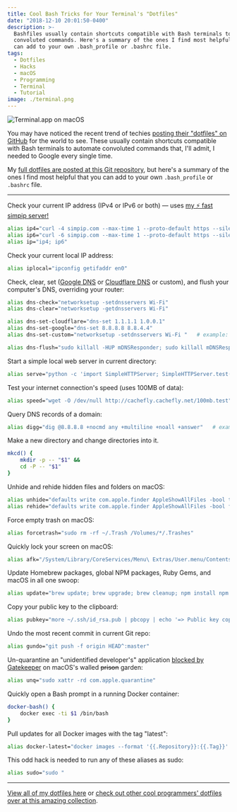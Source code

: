 ```yaml
---
title: Cool Bash Tricks for Your Terminal's "Dotfiles"
date: "2018-12-10 20:01:50-0400"
description: >-
  Bashfiles usually contain shortcuts compatible with Bash terminals to automate
  convoluted commands. Here's a summary of the ones I find most helpful that you
  can add to your own .bash_profile or .bashrc file.
tags:
  - Dotfiles
  - Hacks
  - macOS
  - Programming
  - Terminal
  - Tutorial
image: ./terminal.png
---
```


![Terminal.app on macOS](./terminal.png)

You may have noticed the recent trend of techies [posting their "dotfiles" on GitHub](https://github.com/topics/dotfiles) for the world to see. These usually contain shortcuts compatible with Bash terminals to automate convoluted commands that, I'll admit, I needed to Google every single time.

My [full dotfiles are posted at this Git repository](https://github.com/jakejarvis/dotfiles), but here's a summary of the ones I find most helpful that you can add to your own `.bash_profile` or `.bashrc` file.

---

Check your current IP address (IPv4 or IPv6 or both) — uses [my ⚡ fast simpip server!](https://github.com/jakejarvis/simpip)

```bash
alias ip4="curl -4 simpip.com --max-time 1 --proto-default https --silent"
alias ip6="curl -6 simpip.com --max-time 1 --proto-default https --silent"
alias ip="ip4; ip6"
```

Check your current local IP address:

```bash
alias iplocal="ipconfig getifaddr en0"
```

Check, clear, set ([Google DNS](https://developers.google.com/speed/public-dns/) or [Cloudflare DNS](https://1.1.1.1/) or custom), and flush your computer's DNS, overriding your router:

```bash
alias dns-check="networksetup -setdnsservers Wi-Fi"
alias dns-clear="networksetup -getdnsservers Wi-Fi"

alias dns-set-cloudflare="dns-set 1.1.1.1 1.0.0.1"
alias dns-set-google="dns-set 8.8.8.8 8.8.4.4"
alias dns-set-custom="networksetup -setdnsservers Wi-Fi "   # example: dns-set-custom 208.67.222.222 208.67.220.220

alias dns-flush="sudo killall -HUP mDNSResponder; sudo killall mDNSResponderHelper; sudo dscacheutil -flushcache"
```

Start a simple local web server in current directory:

```bash
alias serve="python -c 'import SimpleHTTPServer; SimpleHTTPServer.test()'"
```

Test your internet connection's speed (uses 100MB of data):

```bash
alias speed="wget -O /dev/null http://cachefly.cachefly.net/100mb.test"
```

Query DNS records of a domain:

```bash
alias digg="dig @8.8.8.8 +nocmd any +multiline +noall +answer"   # example: digg google.com
```

Make a new directory and change directories into it.

```bash
mkcd() {
    mkdir -p -- "$1" &&
    cd -P -- "$1"
}
```

Unhide and rehide hidden files and folders on macOS:

```bash
alias unhide="defaults write com.apple.finder AppleShowAllFiles -bool true && killall Finder"
alias rehide="defaults write com.apple.finder AppleShowAllFiles -bool false && killall Finder"
```

Force empty trash on macOS:

```bash
alias forcetrash="sudo rm -rf ~/.Trash /Volumes/*/.Trashes"
```

Quickly lock your screen on macOS:

```bash
alias afk="/System/Library/CoreServices/Menu\ Extras/User.menu/Contents/Resources/CGSession -suspend"
```

Update Homebrew packages, global NPM packages, Ruby Gems, and macOS in all one swoop:

```bash
alias update="brew update; brew upgrade; brew cleanup; npm install npm -g; npm update -g; sudo gem update --system; sudo gem update; sudo gem cleanup; sudo softwareupdate -i -a;"
```

Copy your public key to the clipboard:

```bash
alias pubkey="more ~/.ssh/id_rsa.pub | pbcopy | echo '=> Public key copied to pasteboard.'"
```

Undo the most recent commit in current Git repo:

```bash
alias gundo="git push -f origin HEAD^:master"
```

Un-quarantine an "unidentified developer's" application [blocked by Gatekeeper](https://support.apple.com/en-us/HT202491) on macOS's walled ~~prison~~ garden:

```bash
alias unq="sudo xattr -rd com.apple.quarantine"
```

Quickly open a Bash prompt in a running Docker container:

```bash
docker-bash() {
    docker exec -ti $1 /bin/bash
}
```

Pull updates for all Docker images with the tag "latest":

```bash
alias docker-latest="docker images --format '{{.Repository}}:{{.Tag}}' | grep :latest | xargs -L1 docker pull"
```

This odd hack is needed to run any of these aliases as sudo:

```bash
alias sudo="sudo "
```

---

[View all of my dotfiles here](https://github.com/jakejarvis/dotfiles) or [check out other cool programmers' dotfiles over at this amazing collection](https://dotfiles.github.io/).
